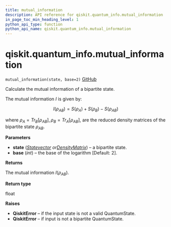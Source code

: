 ```yaml
---
title: mutual_information
description: API reference for qiskit.quantum_info.mutual_information
in_page_toc_min_heading_level: 1
python_api_type: function
python_api_name: qiskit.quantum_info.mutual_information
---
```


# qiskit.quantum\_info.mutual\_information

<span id="qiskit.quantum_info.mutual_information" />

`mutual_information(state, base=2)` [GitHub](https://github.com/qiskit/qiskit/tree/stable/0.20/qiskit/quantum_info/states/measures.py "view source code")

Calculate the mutual information of a bipartite state.

The mutual information $I$ is given by:

$$
I(\rho_{AB}) = S(\rho_A) + S(\rho_B) - S(\rho_{AB})
$$

where $\rho_A=Tr_B[\rho_{AB}], \rho_B=Tr_A[\rho_{AB}]$, are the reduced density matrices of the bipartite state $\rho_{AB}$.

**Parameters**

*   **state** ([*Statevector*](qiskit.quantum_info.Statevector "qiskit.quantum_info.Statevector")  *or*[*DensityMatrix*](qiskit.quantum_info.DensityMatrix "qiskit.quantum_info.DensityMatrix")) – a bipartite state.
*   **base** (*int*) – the base of the logarithm \[Default: 2].

**Returns**

The mutual information $I(\rho_{AB})$.

**Return type**

float

**Raises**

*   **QiskitError** – if the input state is not a valid QuantumState.
*   **QiskitError** – if input is not a bipartite QuantumState.


